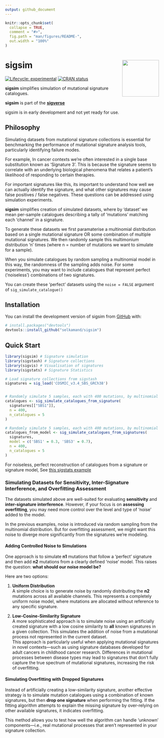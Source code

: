 ```yaml
---
output: github_document
---
```


<!-- README.md is generated from README.Rmd. Please edit that file -->

```r
knitr::opts_chunk$set(
  collapse = TRUE,
  comment = "#>",
  fig.path = "man/figures/README-",
  out.width = "100%"
)
```

# sigsim <img src="man/figures/sigsim_hex_96dpi.png" align="right" height="120" />

<!-- badges: start -->
[![Lifecycle: experimental](https://img.shields.io/badge/lifecycle-experimental-orange.svg)](https://lifecycle.r-lib.org/articles/stages.html#experimental)
[![CRAN status](https://www.r-pkg.org/badges/version/sigsim)](https://CRAN.R-project.org/package=sigsim)
<!-- badges: end -->

**sigsim** simplifies simulation of mutational signature catalogues. 

**sigsim** is part of the [**sigverse**](https://github.com/selkamand/sigverse)

sigsim is in early development and not yet ready for use.

## Philosophy

Simulating datasets from mutational signature collections is essential for benchmarking the performance of mutational signature analysis tools, particularly identifying failure modes.

For example, In cancer contexts we're often interested in a single base substitution known as 'Signature 3'. This is because the signature seems to correlate with an underlying biological phenomena that relates a patient's likelihood of responding to certain therapies.

For important signatures like this, its important to understand how well we can actually identify the signature, and what other signatures may cause false positives / false negatives. These questions can be addressed using simulation experiments.


**sigsim** simplifies creation of simulated datasets, where by 'dataset' we mean per-sample catalogues describing a tally of 'mutations' matching each 'channel' in a signature.

To generate these datasets we first paramaterise a multinomial distribution based on a single mutational signature OR some combination of multiple mutational signatures. We then randomly sample this multimonium distribution 'n' times (where n = number of mutations we want to simulate for a sample).

When you simulate catalogues by random sampling a multinomial model in this way, the randomness of the sampling adds noise. For some experiments, you may want to include catalogues that represent perfect ('noiseless') combinations of two signatures.

You can create these 'perfect' datasets using the `noise = FALSE` argument of `sig_simulate_catalogue()`


## Installation

You can install the development version of sigsim from [GitHub](https://github.com/) with:

``` r
# install.packages("devtools")
devtools::install_github("selkamand/sigsim")
```

## Quick Start


```r
library(sigsim) # Signature simulation
library(sigstash) # Signature collections
library(sigvis) # Visualisation of signatures
library(sigstats) # Signature Statistics

# Load signature collections from sigstash
signatures = sig_load('COSMIC_v3.4_SBS_GRCh38')


# Randomly simulate 5 samples, each with 400 mutations, by multinomial random sampling of SBS1
catalogues <- sig_simulate_catalogues_from_signature(
  signatures[["SBS1"]], 
  n = 400, 
  n_catalogues = 5
)

# Randomly simulate 5 samples, each with 400 mutations, by multinomial random sampling of a signature derived by addition of 30% SBS1 and 70 %SBS3
catalogues_from_model <- sig_simulate_catalogues_from_signatures(
  signatures, 
  model = c('SBS1' = 0.3, 'SBS3' = 0.7), 
  n = 400, 
  n_catalogues = 5
)
```

For noiseless, perfect reconstruction of catalogues from a signature or signature model, See [this sigstats example](https://github.com/selkamand/sigstats?tab=readme-ov-file#reconstruct-a-mutation-catalogue-from-a-signature-model)


### Simulating Datasets for Sensitivity, Inter-Signature Interference, and Overfitting Assessment

The datasets simulated above are well-suited for evaluating **sensitivity** and **inter-signature interference**. However, if your focus is on **assessing overfitting**, you may need more control over the level and type of 'noise' added to the model. 

In the previous examples, noise is introduced via random sampling from the multinomial distribution. But for overfitting assessment, we might want this noise to diverge more significantly from the signatures we're modeling.

#### Adding Controlled Noise to Simulations

One approach is to simulate **n1** mutations that follow a 'perfect' signature and then add **n2** mutations from a clearly defined 'noise' model. This raises the question: **what should our noise model be?**

Here are two options:

1. **Uniform Distribution**  
   A simple choice is to generate noise by randomly distributing the **n2** mutations across all available channels. This represents a completely uniform noise model, where mutations are allocated without reference to any specific signature.

2. **Low-Cosine-Similarity Signature**  
   A more sophisticated approach is to simulate noise using an artificially created signature with a low cosine similarity to **all** known signatures in a given collection. This simulates the addition of noise from a mutational process not represented in the current dataset.  
   This approach is particularly useful when applying mutational signatures in novel contexts—such as using signature databases developed for adult cancers in childhood cancer research. Differences in mutational processes between disease types may lead to signatures that don't fully capture the true spectrum of mutational signatures, increasing the risk of overfitting.

#### Simulating Overfitting with Dropped Signatures

Instead of artificially creating a low-similarity signature, another effective strategy is to simulate mutation catalogues using a combination of known signatures, but then **drop one signature** when performing the fitting. If the fitting algorithm attempts to explain the missing signature by over-relying on other available signatures, it indicates overfitting.

This method allows you to test how well the algorithm can handle 'unknown' components—i.e., real mutational processes that aren't represented in your signature collection.

